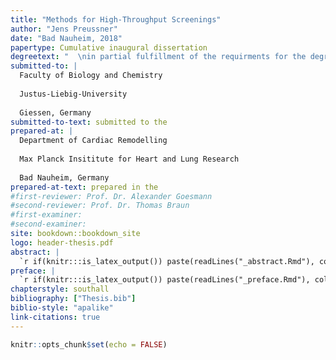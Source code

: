 ```yaml
---
title: "Methods for High-Throughput Screenings"
author: "Jens Preussner"
date: "Bad Nauheim, 2018"
papertype: Cumulative inaugural dissertation
degreetext: "  \nin partial fulfillment of the requirments for the degree of  \nDoctor rerum naturalium (Dr. rer. nat.)"
submitted-to: |
  Faculty of Biology and Chemistry
  
  Justus-Liebig-University
  
  Giessen, Germany
submitted-to-text: submitted to the
prepared-at: |
  Department of Cardiac Remodelling
  
  Max Planck Insititute for Heart and Lung Research
  
  Bad Nauheim, Germany
prepared-at-text: prepared in the
#first-reviewer: Prof. Dr. Alexander Goesmann
#second-reviewer: Prof. Dr. Thomas Braun
#first-examiner:
#second-examiner:
site: bookdown::bookdown_site
logo: header-thesis.pdf
abstract: |
  `r if(knitr:::is_latex_output()) paste(readLines("_abstract.Rmd"), collapse = '\n  ')`
preface: | 
  `r if(knitr:::is_latex_output()) paste(readLines("_preface.Rmd"), collapse = '\n  ')`
chapterstyle: southall
bibliography: ["Thesis.bib"]
biblio-style: "apalike"
link-citations: true
---
```


```r
knitr::opts_chunk$set(echo = FALSE)
```
